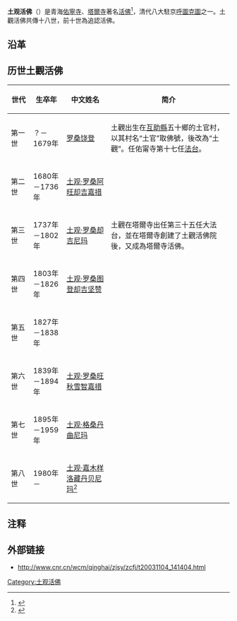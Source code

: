 '''土观活佛'''（{{bo|z=ཐུའུ་བཀྭན་|w=thu'u bkwan|t=Tuken}}）是青海[[佑寧寺|佑寧寺]]、[[塔爾寺|塔爾寺]]著名[[活佛|活佛]]<ref>{{cite book|title=《藏族大辞典》|publisher=甘肃人民出版社|year=2003}}</ref>，清代八大駐京[[呼圖克圖|呼圖克圖]]之一。土觀活佛共傳十八世，前十世為追認活佛。

==沿革==

== 历世土觀活佛 ==
{| class="wikitable" 
|- 
! width=10% | 世代
! width=15% |生卒年
! width=20% |中文姓名
! 简介
|-
| 第一世
| ？－1679年
| [[罗桑饶登|罗桑饶登]]
| 土觀出生在[[互助縣|互助縣]]五十鄉的土官村，以其村名“土官”取佛號，後改為“土觀”。任佑甯寺第十七任[[法台|法台]]。
|-
| 第二世
| 1680年－1736年
| [[土观·罗桑阿旺却吉嘉措|土观·罗桑阿旺却吉嘉措]]
|-
| 第三世
| 1737年－1802年
| [[土观·罗桑却吉尼玛|土观·罗桑却吉尼玛]]
| 土觀在塔爾寺出任第三十五任大法台，並在塔爾寺創建了土觀活佛院後，又成為塔爾寺活佛。
|-
| 第四世
| 1803年－1826年
| [[土观·罗桑图登却吉坚赞|土观·罗桑图登却吉坚赞]]
|
|-
| 第五世
| 1827年－1838年
|
|
|-
| 第六世
| 1839年－1894年
| [[土观·罗桑旺秋雪智嘉措|土观·罗桑旺秋雪智嘉措]]
|
|-
| 第七世
| 1895年－1959年
| [[土观·格桑丹曲尼玛|土观·格桑丹曲尼玛]]
|
|-
| 第八世
| 1980年－
| [[土观·嘉木样洛藏丹贝尼玛|土观·嘉木样洛藏丹贝尼玛]]<ref>{{Cite web |url=http://news.tibetcul.com/zn/200707/5574.html |title=八世土观呼图克图活佛作客藏网 |access-date=2010-03-04 |archive-url=https://web.archive.org/web/20080907212319/http://news.tibetcul.com/zn/200707/5574.html |archive-date=2008-09-07 |dead-url=yes }}</ref>
| 
|}

== 注释 ==
{{reflist}}

== 外部链接 ==
* http://www.cnr.cn/wcm/qinghai/zjsy/zcfj/t20031104_141404.html{{Wayback|url=http://www.cnr.cn/wcm/qinghai/zjsy/zcfj/t20031104_141404.html |date=20130117163511 }}

{{藏传佛教活佛}}

[[Category:土观活佛|Category:土观活佛]]